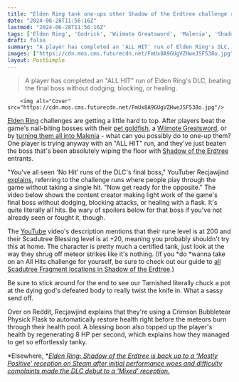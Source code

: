 ```yaml
---
title: "Elden Ring tank one-ups other Shadow of the Erdtree challenge runs with an 'All Hits' playthrough that bans dodging, blocking, and flasks"
date: "2024-06-28T11:56:16Z"
lastmod: "2024-06-28T11:56:16Z"
tags: ['Elden Ring', 'Godrick', 'Wiimote Greatsword', 'Malenia', 'Shadow of the Erdtree', 'DLC', 'No Hit', 'All Hits', 'Scadutree Blessing', 'YouTube']
draft: false
summary: "A player has completed an 'ALL HIT' run of Elden Ring's DLC, beating the final boss without dodging, blocking, or healing."
images: ["https://cdn.mos.cms.futurecdn.net/FmUx8A9GUgVZHweJSF538o.jpg"]
layout: PostSimple
---
```

> A player has completed an "ALL HIT" run of Elden Ring's DLC, beating the final boss without dodging, blocking, or healing.


        <img alt="Cover" src="https://cdn.mos.cms.futurecdn.net/FmUx8A9GUgVZHweJSF538o.jpg"/>
        
[Elden Ring](https://www.gamesradar.com/elden-ring-guide/) challenges are getting a little hard to top. After players beat the game's nail-biting bosses with their [pet goldfish](https://www.gamesradar.com/elden-rings-infamous-boss-godrick-will-never-recover-from-losing-to-a-goldfish-rigged-up-to-a-webcam/), a [Wiimote Greatsword](https://www.gamesradar.com/games/rpg/playing-elden-ring-becomes-a-sweaty-workout-with-this-7ft-greatsword-peripheral-that-acts-like-a-very-complicated-wiimote/), or by [turning them all into Malenia](https://www.gamesradar.com/elden-ring-player-turns-every-enemy-into-malenia-still-beats-the-game/) - what can you possibly do to one-up them? One player is trying anyway with an "ALL HIT" run, and they've just beaten the boss that's been absolutely wiping the floor with [Shadow of the Erdtree](https://www.gamesradar.com/games/action-rpg/elden-ring-shadow-of-the-erdtree-guide/) entrants. 

"You've all seen 'No Hit' runs of the DLC's final boss," YouTuber Recjawjind [explains](https://www.reddit.com/r/Eldenring/comments/1dpzkg6/youve_all_seen_no_hit_runs_of_the_dlcs_final_boss/?utm_source=share&utm_medium=web3x&utm_name=web3xcss&utm_term=1&utm_content=share_button), referring to the challenge runs where people play through the game without taking a single hit. "Now get ready for the opposite." The video below shows the content creator making light work of the game's final boss without dodging, blocking attacks, or healing with a flask. It's quite literally all hits. Be wary of spoilers below for that boss if you've not already seen or fought it, though.

The [YouTube](https://www.gamesradar.com/tag/youtube/) video's description mentions that their rune level is at 200 and their Scadutree Blessing level is at +20, meaning you probably shouldn't try this at home. The character is pretty much a certified tank, just look at the way they shrug off meteor strikes like it's nothing. (If you *do *wanna take on an All Hits challenge for yourself, be sure to check out our guide to [all Scadutree Fragment locations in Shadow of the Erdtree](https://www.gamesradar.com/games/action-rpg/shadow-of-the-erdtree-scadutree-fragments/).)

Be sure to stick around for the end to see our Tarnished literally chuck a pot at the dying god's defeated body to really twist the knife in. What a sassy send off. 

Over on Reddit, Recjawjind explains that they're using a Crimson Bubbletear Physick Flask to automatically restore health right before the meteors burn through their health pool. A blessing boon also topped up the player's health by regenerating 8 HP per second, which explains how they managed to get so effortlessly tanky.

*Elsewhere, *[<em>Elden Ring: Shadow of the Erdtree is back up to a ‘Mostly Positive’ reception on Steam after initial performance woes and difficulty complaints made the DLC debut to a ‘Mixed’ reception.</em>](https://www.gamesradar.com/games/action-rpg/elden-ring-shadow-of-the-erdtree-is-back-up-to-mostly-positive-steam-reviews-after-difficulty-and-performance-issues-gave-it-a-mixed-reception/)
        